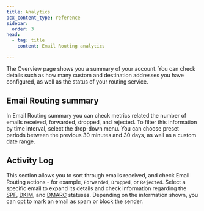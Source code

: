 ```yaml
---
title: Analytics
pcx_content_type: reference
sidebar:
  order: 3
head:
  - tag: title
    content: Email Routing analytics

---
```


The Overview page shows you a summary of your account. You can check details such as how many custom and destination addresses you have configured, as well as the status of your routing service.

## Email Routing summary

In Email Routing summary you can check metrics related the number of emails received, forwarded, dropped, and rejected. To filter this information by time interval, select the drop-down menu. You can choose preset periods between the previous 30 minutes and 30 days, as well as a custom date range.

## Activity Log

This section allows you to sort through emails received, and check Email Routing actions - for example, `Forwarded`, `Dropped`, or `Rejected`. Select a specific email to expand its details and check information regarding the [SPF](https://datatracker.ietf.org/doc/html/rfc7208), [DKIM](https://datatracker.ietf.org/doc/html/rfc6376), and [DMARC](https://datatracker.ietf.org/doc/html/rfc7489) statuses. Depending on the information shown, you can opt to mark an email as spam or block the sender.
